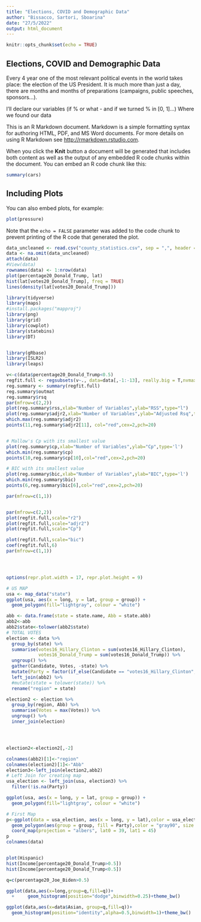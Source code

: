 ---
title: "Elections, COVID and Demographic Data"
author: "Bissacco, Sartori, Sboarina"
date: "27/5/2022"
output: html_document
---

```{r setup, include=FALSE}
knitr::opts_chunk$set(echo = TRUE)
```

## Elections, COVID and Demographic Data

Every 4 year one of the most relevant political events in the world takes place: the election of the US President. It is much more than just a day, there are months and months of preparations (campaigns, public speeches, sponsors...).

I'll declare our variables (if % or what - and if we turned % in [0, 1]...)
Where we found our data

This is an R Markdown document. Markdown is a simple formatting syntax for authoring HTML, PDF, and MS Word documents. For more details on using R Markdown see <http://rmarkdown.rstudio.com>.

When you click the **Knit** button a document will be generated that includes both content as well as the output of any embedded R code chunks within the document. You can embed an R code chunk like this:

```{r cars}
summary(cars)
```

## Including Plots

You can also embed plots, for example:

```{r pressure, echo=FALSE}
plot(pressure)
```

Note that the `echo = FALSE` parameter was added to the code chunk to prevent printing of the R code that generated the plot.

```{r}
data_uncleaned <- read.csv("county_statistics.csv", sep = ",", header = TRUE)
data <- na.omit(data_uncleaned)
attach(data)
#View(data)
rownames(data) <- 1:nrow(data)
plot(percentage20_Donald_Trump, lat)
hist(lat[votes20_Donald_Trump], freq = TRUE)
lines(density(lat[votes20_Donald_Trump]))

library(tidyverse)
library(maps)
#install.packages("mapproj")
library(png)
library(grid)
library(cowplot)
library(statebins)
library(DT)


library(gRbase)
library(ISLR2)
library(leaps)

v<-c(data$percentage20_Donald_Trump<0.5)
regfit.full <- regsubsets(v~., data=data[,-1:-13], really.big = T,nvmax = 38)
reg.summary <- summary(regfit.full)
reg.summary$outmat
reg.summary$rsq
par(mfrow=c(2,2))
plot(reg.summary$rss,xlab="Number of Variables",ylab="RSS",type="l")
plot(reg.summary$adjr2,xlab="Number of Variables",ylab="Adjusted Rsq",type="l")
which.max(reg.summary$adjr2)
points(11,reg.summary$adjr2[11], col="red",cex=2,pch=20)


# Mallow's Cp with its smallest value
plot(reg.summary$cp,xlab="Number of Variables",ylab="Cp",type='l')
which.min(reg.summary$cp)
points(10,reg.summary$cp[10],col="red",cex=2,pch=20)

# BIC with its smallest value
plot(reg.summary$bic,xlab="Number of Variables",ylab="BIC",type='l')
which.min(reg.summary$bic)
points(6,reg.summary$bic[6],col="red",cex=2,pch=20)

par(mfrow=c(1,1))


par(mfrow=c(2,2))
plot(regfit.full,scale="r2")
plot(regfit.full,scale="adjr2")
plot(regfit.full,scale="Cp")

plot(regfit.full,scale="bic")
coef(regfit.full,6)
par(mfrow=c(1,1))




options(repr.plot.width = 17, repr.plot.height = 9)

# US MAP 
usa <- map_data("state")
ggplot(usa, aes(x = long, y = lat, group = group)) +
  geom_polygon(fill="lightgray", colour = "white")

abb <- data.frame(state = state.name, Abb = state.abb)
abb2<-abb
abb2$state<-tolower(abb2$state)
# TOTAL VOTES
election <- data %>% 
  group_by(state) %>% 
  summarise(votes16_Hillary_Clinton = sum(votes16_Hillary_Clinton),
            votes16_Donald_Trump = sum(votes16_Donald_Trump)) %>% 
  ungroup() %>% 
  gather(Candidate, Votes, -state) %>% 
  mutate(Party = factor(if_else(Candidate == "votes16_Hillary_Clinton", "Democrat", "Republican"))) %>% 
  left_join(abb2) %>% 
  #mutate(state = tolower(state)) %>% 
  rename("region" = state)

election2 <- election %>% 
  group_by(region, Abb) %>% 
  summarise(Votes = max(Votes)) %>% 
  ungroup() %>% 
  inner_join(election)




election2<-election2[,-2]

colnames(abb2)[1]<-"region"
colnames(election2)[1]<-"Abb"
election3<-left_join(election2,abb2)
# Left Join for creating map
usa_election <- left_join(usa, election3) %>% 
  filter(!is.na(Party))

ggplot(usa, aes(x = long, y = lat, group = group)) +
  geom_polygon(fill="lightgray", colour = "white")

# First Map
p<-ggplot(data = usa_election, aes(x = long, y = lat),color = usa_election$Party)+
  geom_polygon(aes(group = group, fill = Party),color = "gray90", size = 0.1) +
  coord_map(projection = "albers", lat0 = 39, lat1 = 45) 
p
colnames(data)


plot(Hispanic)
hist(Income[percentage20_Donald_Trump>0.5])
hist(Income[percentage20_Donald_Trump<0.5])

q=c(percentage20_Joe_Biden>0.5)

ggplot(data,aes(x=long,group=q,fill=q))+
  +     geom_histogram(position="dodge",binwidth=0.25)+theme_bw()

ggplot(data,aes(x=data$Asian, group=q,fill=q))+
  geom_histogram(position="identity",alpha=0.5,binwidth=1)+theme_bw()
```

